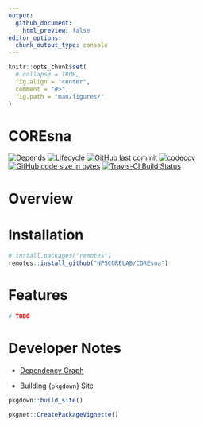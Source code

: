 ```yaml
---
output: 
  github_document:
    html_preview: false
editor_options: 
  chunk_output_type: console
---
```


<!-- README.Rmd generates README.md. -->

```r
knitr::opts_chunk$set(
  # collapse = TRUE,
  fig.align = "center",
  comment = "#>",
  fig.path = "man/figures/"
)
```



# COREsna 

<!-- <a href=""> <img src="man/figures/corelogo.png" align="right"  height="27%" width="27%" href="https://github.com/NPSCORELAB/COREsna"/> </a> -->

[![Depends](https://img.shields.io/badge/Depends-GNU_R>=3.2-blue.svg)](https://www.r-project.org/)
[![Lifecycle](https://img.shields.io/badge/lifecycle-experimental-orange.svg)](https://www.tidyverse.org/lifecycle/#experimental)
[![GitHub last commit](https://img.shields.io/github/last-commit/NPSCORELAB/COREsna.svg)](https://github.com/NPSCORELAB/COREsna/commits/master)
[![codecov](https://codecov.io/gh/NPSCORELAB/COREsna/branch/master/graph/badge.svg)](https://codecov.io/gh/NPSCORELAB/COREsna)
[![GitHub code size in bytes](https://img.shields.io/github/languages/code-size/NPSCORELAB/COREsna.svg)](https://github.com/NPSCORELAB/COREsna)
[![Travis-CI Build Status](https://travis-ci.org/NPSCORELAB/COREsna.svg?branch=master)](https://travis-ci.org/NPSCORELAB/COREsna)

# Overview

# Installation

```r
# install.packages("remotes")
remotes::install_github("NPSCORELAB/COREsna")
```

# Features

```r
# TODO
```


# Developer Notes

* [Dependency Graph](https://npscorelab.github.io/docs/articles/pkgnet-report.html)

* Building {`pkgdown`} Site

```r
pkgdown::build_site()
```



```r
pkgnet::CreatePackageVignette()
```
